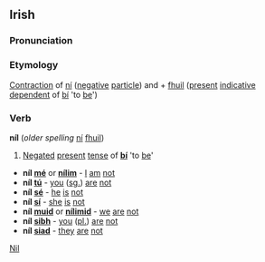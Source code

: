 ==Irish==
===Pronunciation===
{{IPA|[ɲiːl&#690;]}}

===Etymology===
[[Contraction]] of [[ní]] ([[negative]] [[particle]]) and + [[fuil|fhuil]] ([[present]] [[indicative]] [[dependent]] of [[bí]] 'to [[be]]')

===Verb===
'''níl''' (''older spelling'' [[ní]] [[fuil|fhuil]])
#[[Negate]]d [[present]] [[tense]] of '''[[bí]]''' 'to [[be]]'

*'''níl [[mé]]''' or '''[[nílim]]''' - [[I]] [[am]] [[not]]
*'''níl [[tú]]''' - [[you]] ([[singular|sg.]]) [[are]] [[not]]
*'''níl [[sé]]''' - [[he]] [[is]] [[not]]
*'''níl [[sí#Irish|sí]]''' - [[she]] [[is]] [[not]]
*'''níl [[muid]]''' or '''[[nílimid]]''' - [[we]] [[are]] [[not]]
*'''níl [[sibh]]''' - [[you]] ([[plural|pl.]]) [[are]] [[not]]
*'''níl [[siad]]''' - [[they]] [[are]] [[not]]

[[Category:Irish language|Nil]]